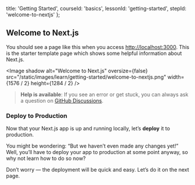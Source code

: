 
  title: 'Getting Started',
  courseId: 'basics',
  lessonId: 'getting-started',
  stepId: 'welcome-to-nextjs'
};

## Welcome to Next.js

You should see a page like this when you access [http://localhost:3000](http://localhost:3000). This is the starter template page which shows some helpful information about Next.js.

<Image
  shadow
  alt="Welcome to Next.js"
  oversize={false}
  src="/static/images/learn/getting-started/welcome-to-nextjs.png"
  width={1576 / 2}
  height={1284 / 2}
/>

> **Help is available**: If you see an error or get stuck, you can always ask a question on [GitHub Discussions](https://github.com/zeit/next.js/discussions).

### Deploy to Production

Now that your Next.js app is up and running locally, let’s **deploy** it to production.

You might be wondering: “But we haven’t even made any changes yet!” Well, you’ll have to deploy your app to production at some point anyway, so why not learn how to do so now?

Don’t worry — the deployment will be quick and easy. Let’s do it on the next page.

